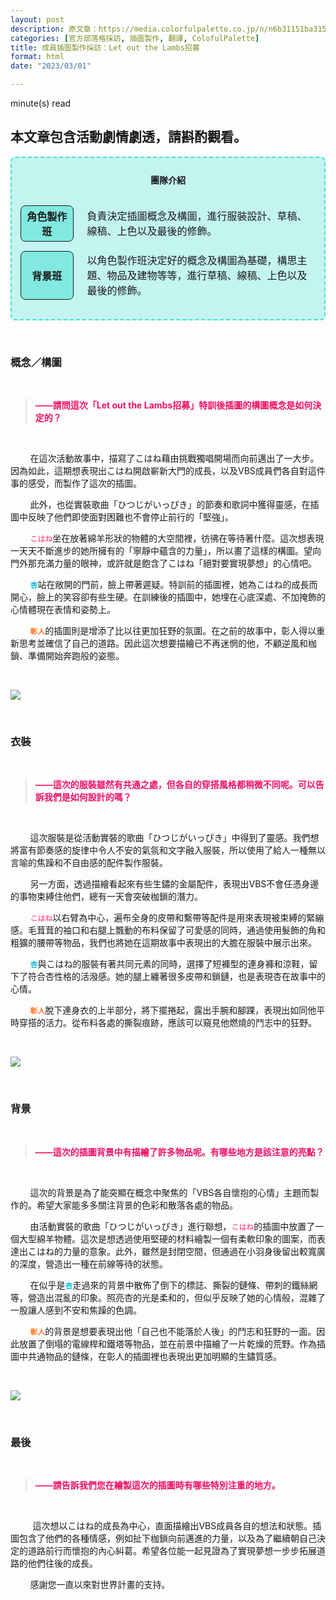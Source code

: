 ```yaml
---
layout: post
description: 原文章：https://media.colorfulpalette.co.jp/n/n6b31151ba315 | 此篇訪談翻譯僅作為個人練習。
categories: [官方部落格採訪, 插圖製作, 翻譯, ColofulPalette]
title: 成員插圖製作採訪：Let out the Lambs招募
format: html
date: "2023/03/01"

---
```


<script type="module" src="main.js"></script>

<span id="reading-tag"><span id="time"></span> minute(s) read</span>

  

::: {.callout-warning appearance="simple"}

  

## 本文章包含活動劇情劇透，請斟酌觀看。

  

:::

  

<div style="border:2px turquoise dashed;padding:0px 12px 0px 12px;border-radius:8px;background-color:rgba(64,224,208, 0.3) !important;" class="team-info">

<p style="text-align:center;font-weight:bold;margin-top:25px">團隊介紹</p>

<table style="border:none;border-collapse: separate;border-spacing: 2px 15px;">

<tr style="border:none;background-color:transparent;">

<th style="text-align:center;width:18%; border:1px solid;border-radius:8px;background-color:rgba(64,224,208, 0.5)">角色製作班</th>

<td style="border:none;padding-left:20px">負責決定插圖概念及構圖，進行服裝設計、草稿、線稿、上色以及最後的修飾。</td>

</tr>

<tr style="border:none;background-color:transparent;background-color:transparent;">

<th style="text-align:center;border:1px solid;border-radius:8px;background-color:rgba(64,224,208, 0.5)">背景班</th>

<td style="border:none;padding-left:20px">以角色製作班決定好的概念及構圖為基礎，構思主題、物品及建物等等，進行草稿、線稿、上色以及最後的修飾。</td>

</tr>

</table>

</div>

  

<br>

  

### 概念／構圖

<br>

<blockquote style="color:#ee1166;font-weight:bold;">——請問這次「Let out the Lambs招募」特訓後插圖的構圖概念是如何決定的？ </blockquote>

<br>

  

&nbsp;&nbsp;&nbsp;&nbsp;&nbsp;&nbsp;&nbsp;&nbsp;在這次活動故事中，描寫了こはね藉由挑戰獨唱開場而向前邁出了一大步。因為如此，這期想表現出こはね開啟嶄新大門的成長，以及VBS成員們各自對這件事的感受，而製作了這次的插圖。

&nbsp;&nbsp;&nbsp;&nbsp;&nbsp;&nbsp;&nbsp;&nbsp;此外，也從實裝歌曲「ひつじがいっぴき」的節奏和歌詞中獲得靈感，在插圖中反映了他們即使面對困難也不會停止前行的「堅強」。

&nbsp;&nbsp;&nbsp;&nbsp;&nbsp;&nbsp;&nbsp;&nbsp;<code><span style="color:#FF6699;font-weight:bold;">こはね</span></code>坐在放著綿羊形狀的物體的大空間裡，彷彿在等待著什麼。這次想表現一天天不斷進步的她所擁有的「寧靜中蘊含的力量」，所以畫了這樣的構圖。望向門外那充滿力量的眼神，或許就是飽含了こはね「絕對要實現夢想」的心情吧。


&nbsp;&nbsp;&nbsp;&nbsp;&nbsp;&nbsp;&nbsp;&nbsp;<code><span style="color:#00BBDD;font-weight:bold;">杏</span></code>站在敞開的門前，臉上帶著遲疑。特訓前的插圖裡，她為こはね的成長而開心，臉上的笑容卻有些生硬。在訓練後的插圖中，她埋在心底深處、不加掩飾的心情體現在表情和姿勢上。 


&nbsp;&nbsp;&nbsp;&nbsp;&nbsp;&nbsp;&nbsp;&nbsp;<code><span style="color:#FF7722;font-weight:bold;">彰人</span></code>的插圖則是增添了比以往更加狂野的氛圍。在之前的故事中，彰人得以重新思考並確信了自己的道路。因此這次想要描繪已不再迷惘的他，不顧逆風和枷鎖、準備開始奔跑般的姿態。
 

<br>

<img src="https://assets.st-note.com/img/1677573882728-FlA4zs4FYl.png?width=2000&height=2000&fit=bounds&format=jpg&quality=85">

<br>

  
  

### 衣裝

<br>

<blockquote style="color:#ee1166;font-weight:bold;"> ——這次的服裝雖然有共通之處，但各自的穿搭風格都稍微不同呢。可以告訴我們是如何設計的嗎？ </blockquote>

<br>

  
&nbsp;&nbsp;&nbsp;&nbsp;&nbsp;&nbsp;&nbsp;&nbsp;這次服裝是從活動實裝的歌曲「ひつじがいっぴき」中得到了靈感。我們想將富有節奏感的旋律中令人不安的氣氛和文字融入服裝，所以使用了給人一種無以言喻的焦躁和不自由感的配件製作服裝。

&nbsp;&nbsp;&nbsp;&nbsp;&nbsp;&nbsp;&nbsp;&nbsp;另一方面，透過描繪看起來有些生鏽的金屬配件，表現出VBS不會任憑身邊的事物束縛住他們，總有一天會突破枷鎖的潛力。


&nbsp;&nbsp;&nbsp;&nbsp;&nbsp;&nbsp;&nbsp;&nbsp;<code><span style="color:#FF6699;font-weight:bold;">こはね</span></code>以右臂為中心，遍布全身的皮帶和繫帶等配件是用來表現被束縛的緊繃感。毛茸茸的袖口和右腿上飄動的布料保留了可愛感的同時，通過使用髮飾的角和粗獷的腰帶等物品，我們也將她在這期故事中表現出的大膽在服裝中展示出來。 

&nbsp;&nbsp;&nbsp;&nbsp;&nbsp;&nbsp;&nbsp;&nbsp;<code><span style="color:#00BBDD;font-weight:bold;">杏</span></code>與こはね的服裝有著共同元素的同時，選擇了短褲型的連身褲和涼鞋，留下了符合杏性格的活潑感。她的腿上纏著很多皮帶和鎖鏈，也是表現杏在故事中的心情。

&nbsp;&nbsp;&nbsp;&nbsp;&nbsp;&nbsp;&nbsp;&nbsp;<code><span style="color:#FF7722;font-weight:bold;">彰人</span></code>脫下連身衣的上半部分，將下擺捲起，露出手腕和腳踝，表現出如同他平時穿搭的活力。從布料各處的撕裂痕跡，應該可以窺見他燃燒的鬥志中的狂野。

  
  
  

<br>

<img src="https://assets.st-note.com/img/1677573940184-qr7kkgUNox.png?width=2000&height=2000&fit=bounds&format=jpg&quality=85">

<br>

  

### 背景

<br>

<blockquote style="color:#ee1166;font-weight:bold;"> ——這次的插圖背景中有描繪了許多物品呢。有哪些地方是該注意的亮點？ </blockquote>

<br>

  

&nbsp;&nbsp;&nbsp;&nbsp;&nbsp;&nbsp;&nbsp;&nbsp;這次的背景是為了能突顯在概念中聚焦的「VBS各自懷抱的心情」主題而製作的。希望大家能多多關注背景的色彩和散落各處的物品。

&nbsp;&nbsp;&nbsp;&nbsp;&nbsp;&nbsp;&nbsp;&nbsp;由活動實裝的歌曲「ひつじがいっぴき」進行聯想，<code><span style="color:#FF6699;font-weight:bold;">こはね</span></code>的插圖中放置了一個大型綿羊物體。這次是想透過使用堅硬的材料繪製一個有柔軟印象的圖案，而表達出こはね的力量的意象。此外，雖然是封閉空間，但通過在小羽身後留出較寬廣的深度，營造出一種在前線等待的狀態。

&nbsp;&nbsp;&nbsp;&nbsp;&nbsp;&nbsp;&nbsp;&nbsp;在似乎是<code><span style="color:#00BBDD;font-weight:bold;">杏</span></code>走過來的背景中散佈了倒下的標誌、撕裂的鏈條、帶刺的鐵絲網等，營造出混亂的印象。照亮杏的光是柔和的，但似乎反映了她的心情般，混雜了一股讓人感到不安和焦躁的色調。

&nbsp;&nbsp;&nbsp;&nbsp;&nbsp;&nbsp;&nbsp;&nbsp;<code><span style="color:#FF7722;font-weight:bold;">彰人</span></code>的背景是想要表現出他「自己也不能落於人後」的鬥志和狂野的一面。因此放置了倒塌的電線桿和鐵塔等物品，並在前景中描繪了一片乾燥的荒野。作為插圖中共通物品的鏈條，在彰人的插圖裡也表現出更加明顯的生鏽質感。
  

<br>

<img src="https://assets.st-note.com/img/1677574001664-rVyWNE4Y5I.png?width=2000&height=2000&fit=bounds&format=jpg&quality=85">

<br>

  
  

### 最後

<br>

<blockquote style="color:#ee1166;font-weight:bold;">——請告訴我們您在繪製這次的插圖時有哪些特別注重的地方。  </blockquote>

<br>

&nbsp;&nbsp;&nbsp;&nbsp;&nbsp;&nbsp;&nbsp;&nbsp; 這次想以こはね的成長為中心，直面描繪出VBS成員各自的想法和狀態。插圖包含了他們的各種情感，例如扯下枷鎖向前邁進的力量，以及為了繼續朝自己決定的道路前行而懷抱的內心糾葛。希望各位能一起見證為了實現夢想一步步拓展道路的他們往後的成長。

&nbsp;&nbsp;&nbsp;&nbsp;&nbsp;&nbsp;&nbsp;&nbsp;感謝您一直以來對世界計畫的支持。